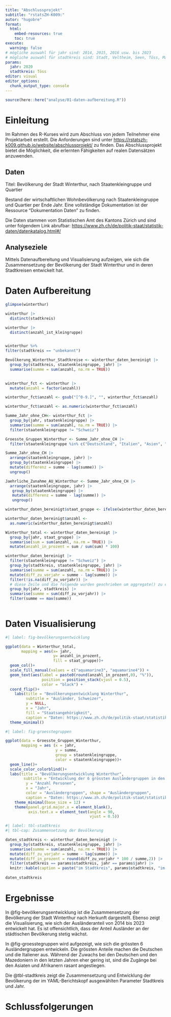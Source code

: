 ```yaml
---
title: "Abschlussprojekt" 
subtitle: "rstatsZH-K009:" 
autor: "hugobre" 
format: 
  html:
    embed-resources: true
    toc: true
execute: 
  warning: false
# mögliche auswahl für jahr sind: 2014, 2015, 2016 usw. bis 2023
# mögliche auswahl für stadtkreis sind: Stadt, Veltheim, Seen, Töss, Mattenbach, Oberwinterthur, Wülflingen
params:
  jahr: 2020
  stadtkreis: Töss
editor: visual 
editor_options: 
  chunk_output_type: console
---
```


```r
source(here::here("analyse/01-daten-aufbereitung.R"))
```

# Einleitung

Im Rahmen des R-Kurses wird zum Abschluss von jedem Teilnehmer eine Projektarbeit erstellt. Die Anforderungen sind unter <https://rstatszh-k009.github.io/website/abschlussprojekt/> zu finden. Das Abschlussprojekt bietet die Möglichkeit, die erlernten Fähigkeiten auf realen Datensätzen anzuwenden.

## Daten

Titel: Bevölkerung der Stadt Winterthur, nach Staatenkleingruppe und Quartier

Bestand der wirtschaftlichen Wohnbevölkerung nach Staatenkleingruppe und Quartier per Ende Jahr. Eine vollständige Dokumentation ist der Ressource "Dokumentation Daten" zu finden.

Die Daten stammen vom Statistischen Amt des Kantons Zürich und sind unter folgendem Link abrufbar: <https://www.zh.ch/de/politik-staat/statistik-daten/datenkatalog.html#/>

## Analyseziele

Mittels Datenaufbereitung und Visualisierung aufzeigen, wie sich die Zusammensetzung der Bevölkerung der Stadt Winterthur und in deren Stadtkreisen entwickelt hat.

# Daten Aufbereitung

```r
glimpse(winterthur)

winterthur |> 
  distinct(stadtkreis)
```

```r
winterthur |> 
  distinct(anzahl_ist_kleingruppe)


winterthur %>%
filter(stadtkreis == "unbekannt")

```

```r
Bevölkerung_Winterthur_Stadtkreise <- winterthur_daten_bereinigt |> 
  group_by(stadtkreis, staatenkleingruppe, jahr) |> 
  summarise(summe = sum(anzahl, na.rm = TRUE))
   
```

```r
winterthur_fct <- winterthur |> 
  mutate(anzahl = factor(anzahl))

winterthur_fct$anzahl <- gsub("[^0-9.]", "", winterthur_fct$anzahl)

winterthur_fct$anzahl <- as.numeric(winterthur_fct$anzahl)

Summe_Jahr_ohne_CH<- winterthur_fct |> 
  group_by(jahr, staatenkleingruppe) |> 
  summarise(summe = sum(anzahl, na.rm = TRUE)) |> 
  filter(staatenkleingruppe != "Schweiz")

Groesste_Gruppen_Winterthur <- Summe_Jahr_ohne_CH |> 
  filter(staatenkleingruppe %in% c("Deutschland", "Italien", "Asien", "Mazedonien", "Türkei", "Afrika"))

```

```r
Summe_Jahr_ohne_CH |> 
  arrange(staatenkleingruppe, jahr) |> 
  group_by(staatenkleingruppe) |> 
  mutate(differenz = summe - lag(summe)) |> 
  ungroup()

Jaehrliche_Zunahme_AU_Winterthur <- Summe_Jahr_ohne_CH |> 
  arrange(staatenkleingruppe, jahr) |> 
   group_by(staatenkleingruppe) |> 
   mutate(differenz = summe - lag(summe)) |> 
   ungroup()
```

```r
winterthur_daten_bereinigt$staat_gruppe <- ifelse(winterthur_daten_bereinigt$staatenkleingruppe == "Schweiz", "Schweiz", "Ausland")

winterthur_daten_bereinigt$anzahl <- 
  as.numeric(winterthur_daten_bereinigt$anzahl)

Winterthur_total <- winterthur_daten_bereinigt |> 
  group_by(jahr, staat_gruppe) |> 
  summarise(sum = sum(anzahl, na.rm = TRUE)) |> 
  mutate(anzahl_in_prozent = sum / sum(sum) * 100)
```

```r

winterthur_daten_bereinigt |> 
  filter(staatenkleingruppe != "Schweiz") |> 
  group_by(stadtkreis, staatenkleingruppe, jahr) |> 
  summarise(summe = sum(anzahl, na.rm = TRUE)) |> 
  mutate(diff_zu_vorjahr = summe - lag(summe)) |> 
  filter(!is.na(diff_zu_vorjahr)) |>
  # diese Zeile und die folgende wurden geschrieben um aggregate() zu ersetzen
  group_by(jahr, stadtkreis) |>
  summarise(summe = sum(diff_zu_vorjahr)) |> 
  filter(summe == max(summe))
 

```
# Daten Visualisierung

```r
#| label: fig-bevölkerungsentwicklung

ggplot(data = Winterthur_total, 
       mapping = aes(x= jahr,
                     y= anzahl_in_prozent,
                     fill = staat_gruppe))+
  geom_col()+
  scale_fill_manual(values = c("aquamarine3", "aquamarine4")) +
  geom_text(aes(label = paste0(round(anzahl_in_prozent,0), "%")),
                position = position_stack(vjust = 0.5),
                color = "black") +
  coord_flip()+
    labs(title = "Bevölkerungsentwicklung Winterthur",
         subtitle = "Ausländer, Schweizer",
         y = NULL,
         x = "Jahr",
         fill = "Staatsangehörigkeit",
         caption = "Daten: https://www.zh.ch/de/politik-staat/statistik-daten/datenkatalog.html#/")+
  theme_minimal()
```

```r
#| label: fig-groesstegruppen

ggplot(data = Groesste_Gruppen_Winterthur,
       mapping = aes (x = jahr,
                      y = summe,
                      group = staatenkleingruppe,
                      color = staatenkleingruppe))+
  geom_line()+
  scale_color_colorblind()+
  labs(title = "Bevölkerungsentwicklung Winterthur",
        subtitle = "Entwicklung der 6 grössten Ausländergruppen in den letzten 10 Jahren",
         y = "Anzahl Personen",
         x = "Jahr",
         color = "Ausländergruppen", shape = "Ausländergruppen",
         caption = "Daten: https://www.zh.ch/de/politik-staat/statistik-daten/datenkatalog.html#/") +
    theme_minimal(base_size = 12) +
    theme(panel.grid.major.x = element_blank(),
          axis.text.x = element_text(angle = 90, 
                                     vjust = 0.5))
```

```r
#| label: tbl-stadtkreis
#| tbl-cap: Zusammensetzung der Bevölkerung

daten_stadtkreis <- winterthur_daten_bereinigt |> 
  group_by(stadtkreis, staatenkleingruppe, jahr) |> 
  summarise(summe = sum(anzahl, na.rm = TRUE)) |> 
  mutate(diff_zu_vorjahr = summe - lag(summe)) |> 
  mutate(diff_in_prozent = round(diff_zu_vorjahr * 100 / summe,2)) |> 
  filter(stadtkreis == params$stadtkreis, jahr == params$jahr) |> 
  knitr::kable(caption = paste("im Stadtkreis", params$stadtkreis, "im Jahr", params$jahr))
  
daten_stadtkreis
```


# Ergebnisse

In @fig-bevölkerungsentwicklung ist die Zusammensetzung der Bevölkerung der Stadt Winterthur nach Herkunft dargestellt. Ebenso zeigt die Visualisierung, wie sich der Ausländeranteil von 2014 bis 2023 entwickelt hat. Es ist offensichtlich, dass der Anteil Ausländer an der städtischen Bevölkerung stetig wächst.

In @fig-groesstegruppen wird aufgezeigt, wie sich die grössten 6 Ausländergruppen entwickeln. Die grössten Anteile machen die Deutschen und die Italiener aus. Während der Zuwachs bei den Deutschen und den Mazedoniern in den letzten Jahren eher gering ist, sind die Zugänge bei den Asiaten und Afrikanern rasant angestiegen.

Die @tbl-stadtkreis zeigt die Zusammensetzung und Entwicklung der Bevölkerung der im YAML-Berichtskopf ausgewählten Parameter Stadtkreis und Jahr.

# Schlussfolgerungen
